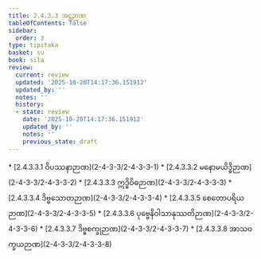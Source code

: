 ```yaml
---
title: 2.4.3.3 အဋ္ဌဉာဏ
tableOfContents: false
sidebar:
  order: 3
type: tipitaka
basket: su
book: sila
review:
  current: review
  updated: '2025-10-20T14:17:36.151912'
  updated_by: ''
  notes: ''
  history:
  - state: review
    date: '2025-10-20T14:17:36.151912'
    updated_by: ''
    notes: ''
    previous_state: draft
---
```



<DynamicBreadcrumb />


<ReviewStatus review={frontmatter.review} showDetails={true} />

<HypothesisAnnotation frontmatter={frontmatter} />



<TableOfContents book="sila" section="2.4.3.3">
* [2.4.3.3.1 ဝိပဿနာဉာဏ](2-4-3-3/2-4-3-3-1)
* [2.4.3.3.2 မနောမယိဒ္ဓိဉာဏ](2-4-3-3/2-4-3-3-2)
* [2.4.3.3.3 ဣဒ္ဓိဝိဓဉာဏ](2-4-3-3/2-4-3-3-3)
* [2.4.3.3.4 ဒိဗ္ဗသောတဉာဏ](2-4-3-3/2-4-3-3-4)
* [2.4.3.3.5 စေတောပရိယဉာဏ](2-4-3-3/2-4-3-3-5)
* [2.4.3.3.6 ပုဗ္ဗေနိဝါသာနုဿတိဉာဏ](2-4-3-3/2-4-3-3-6)
* [2.4.3.3.7 ဒိဗ္ဗစက္ခုဉာဏ](2-4-3-3/2-4-3-3-7)
* [2.4.3.3.8 အာသဝက္ခယဉာဏ](2-4-3-3/2-4-3-3-8)
</TableOfContents>